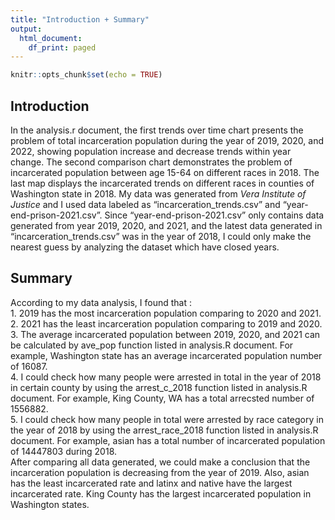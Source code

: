 ```yaml
---
title: "Introduction + Summary"
output:
  html_document:
    df_print: paged
---
```


```r
knitr::opts_chunk$set(echo = TRUE)
```

## Introduction

In the analysis.r document, the first trends over time chart presents the problem of total incarceration population during the year of 2019, 2020, and 2022, showing population increase and decrease trends within year change. 
The second comparison chart demonstrates the problem of incarcerated population between age 15-64 on different races in 2018. The last map displays the incarcerated trends on different races in counties of Washington state in 2018. 
My data was generated from *Vera Institute of Justice* and I used data labeled as "incarceration_trends.csv" and "year-end-prison-2021.csv". 
Since "year-end-prison-2021.csv" only contains data generated from year 2019, 2020, and 2021, and the latest data generated in "incarceration_trends.csv" was in the year of 2018, I could only make the nearest guess by analyzing the dataset which have closed years.

## Summary
According to my data analysis, I found that :\
1. 2019 has the most incarceration population comparing to 2020 and 2021.\
2. 2021 has the least incarceration population comparing to 2019 and 2020.\
3. The average incarcerated population between 2019, 2020, and 2021 can be calculated by ave_pop function listed in analysis.R document. For example, Washington state has an average incarcerated population number of 16087.\
4. I could check how many people were arrested in total in the year of 2018 in certain county by using the arrest_c_2018 function listed in analysis.R document. For example, King County, WA has a total arrecsted number of 1556882.\
5. I could check how many people in total were arrested by race category in the year of 2018 by using the arrest_race_2018 function listed in analysis.R document. For example, asian has a total number of incarcerated population of 14447803 during 2018.\
After comparing all data generated, we could make a conclusion that the incarceration population is decreasing from the year of 2019. Also, asian has the least incarcerated rate and latinx and native have the largest incarcerated rate. King County has the largest incarcerated population in Washington states.

